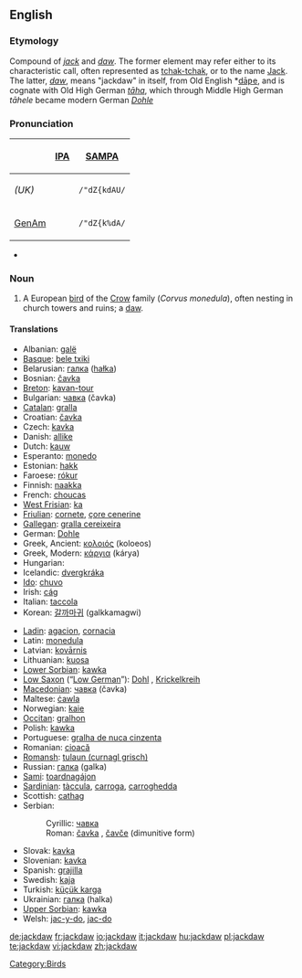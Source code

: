 ==English==
{{wikipedia}}

===Etymology===
Compound of ''[[jack]]'' and ''[[daw]]''.  The former element may refer either to its characteristic call, often represented as [[tchak-tchak]], or to the name [[Jack]].  The latter, ''[[daw]]'', means "jackdaw" in itself, from Old English *[[dāƿe]], and is cognate with Old High German ''[[tāha]]'', which through Middle High German ''tāhele'' became modern German ''[[Dohle]]''

===Pronunciation===
{| border=1 cellpadding=5
! !! [[w:IPA|IPA]] !! [[w:SAMPA|SAMPA]]
|-
! ''(UK)''
| {{IPAchar|/ˈʤækdɑʊ/}} || <tt>/"dZ{kdAU/</tt>
|-
! [[GenAm]]
| {{IPAchar|/ˈʤækˌdɑ/}} || <tt>/"dZ{k%dA/</tt>
|}
* {{hyphenation|jack|daw}}

===Noun===
{{en-noun}}

# A European [[bird]] of the [[Crow]] family (''Corvus monedula''), often nesting in church towers and ruins; a [[daw]].
<!-- modified Webster 1913 definition -->

====Translations====
{{rfc-tsort|unparsed language line: *  Low Saxon  (“ Low German ”):  Dohl   f ,  Krickelkreih   f }}
{{trans-top|Corvus monedula}}
* Albanian: [[galë]] {{f}}
* [[Basque]]: [[bele txiki]]
* Belarusian: [[галка]] ([[hałka]])
* Bosnian: [[čavka#Bosnian|čavka]] {{f}}
* [[Breton]]: [[kavan-tour]]
* Bulgarian: [[чавка#Bulgarian|чавка]] (čavka)
* [[Catalan]]: [[gralla]]
* Croatian: [[čavka#Croatian|čavka]] {{f}}
* Czech: [[kavka]] {{f}}
* Danish: [[allike]]
* Dutch: [[kauw]] {{m}}
* Esperanto: [[monedo]]
* Estonian: [[hakk]]
* Faroese: [[rókur]]
* Finnish: [[naakka]]
* French: [[choucas]] {{m}}
* [[West Frisian]]: [[ka]]
* [[Friulian]]: [[cornete]], [[çore cenerine]]
* [[Gallegan]]: [[gralla cereixeira]]
* German: [[Dohle]] {{f}}
* Greek, Ancient: [[κολοιός]] (koloeos) {{m}}
* Greek, Modern: [[κάργια]] (kárya)
* Hungarian: {{t|hu|csóka}}
* Icelandic: [[dvergkráka]] {{f}}
* [[Ido]]: [[chuvo]]
* Irish: [[cág]]
* Italian: [[taccola]]
* Korean: [[갈까마귀]] (galkkamagwi)
{{trans-mid}}
* [[Ladin]]: [[agacion]], [[cornacia]]
* Latin: [[monedula]] {{f}}
* Latvian: [[kovārnis]]
* Lithuanian: [[kuosa]]
* [[Lower Sorbian]]: [[kawka]] {{f}}
* [[Low Saxon]] (“[[Low German]]”): [[Dohl]] {{f}}, [[Krickelkreih]] {{f}}
* [[Macedonian]]: [[чавка#Macedonian|чавка]] (čavka) {{f}}
* Maltese: [[ċawla]]
* Norwegian: [[kaie]]
* [[Occitan]]: [[gralhon]]
* Polish: [[kawka]] {{f}}
* Portuguese: [[gralha de nuca cinzenta]]
* Romanian: [[cioacă]] {{f}}
* [[Romansh]]: [[tulaun (curnagl grisch)]]
* Russian: [[галка]] (galka) {{f}}
* [[Sami]]: [[toardnagájon]]
* [[Sardinian]]: [[tàccula]], [[carroga]], [[carroghedda]]
* Scottish: [[cathag]]
* Serbian:
*: Cyrillic: [[чавка#Serbian|чавка]] {{f}}
*: Roman: [[čavka#Serbian|čavka]] {{f}}, [[čavče]] (dimunitive form)
* Slovak: [[kavka]] {{f}}
* Slovenian: [[kavka]] {{f}}
* Spanish: [[grajilla]] {{f}}
* Swedish: [[kaja]]
* Turkish: [[küçük karga]]
* Ukrainian: [[галка]] (halka) {{f}}
* [[Upper Sorbian]]: [[kawka]] {{f}}
* Welsh: [[jac-y-do]], [[jac-do]]
{{trans-bottom}}

[[Category:Birds]]

[[de:jackdaw]]
[[fr:jackdaw]]
[[io:jackdaw]]
[[it:jackdaw]]
[[hu:jackdaw]]
[[pl:jackdaw]]
[[te:jackdaw]]
[[vi:jackdaw]]
[[zh:jackdaw]]